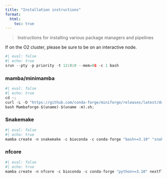 ```yaml
---
title: "Installation instructions"
format:
  html:
    toc: true
---
```


> Instructions for installing various package managers and pipelines


If on the O2 cluster, please be sure to be on an interactive node.
```python
#| eval: false
#| echo: true
srun --pty -p priority -t 12:0:0 --mem=8G -c 1 bash
```

###  mamba/minimamba
```python
#| eval: false
#| echo: true
cd ~;
curl -L -O "https://github.com/conda-forge/miniforge/releases/latest/download/Mambaforge-$(uname)-$(uname -m).sh";
bash Mambaforge-$(uname)-$(uname -m).sh;
```

### Snakemake
```python
#| eval: false
#| echo: true
mamba create -n snakemake -c bioconda -c conda-forge "bash>=3.10" "snakemake >=7.32"
```

### nfcore
```python
#| eval: false
#| echo: true
mamba create -n nfcore -c bioconda -c conda-forge "python>=3.10" nextflow nf-core
```

